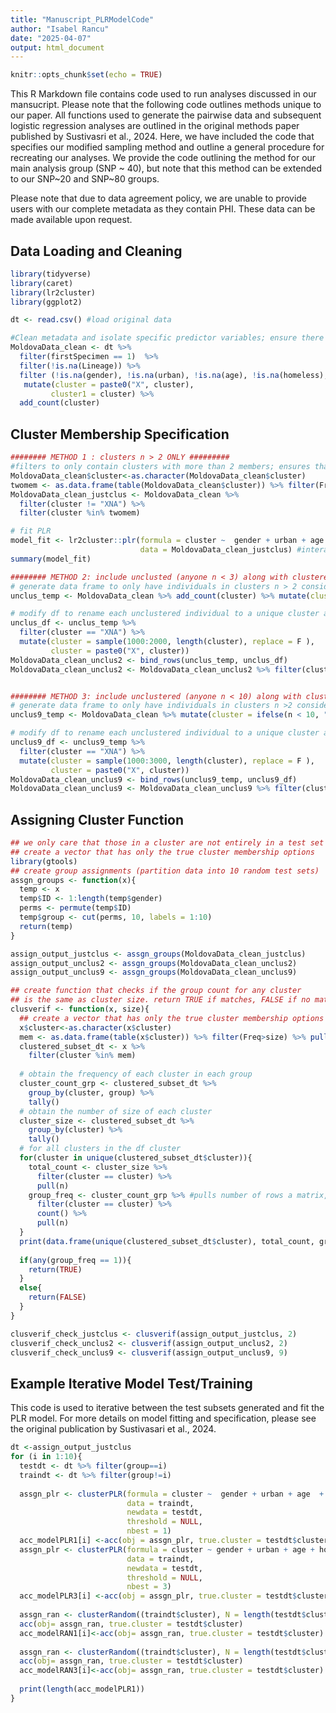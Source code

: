 ```yaml
---
title: "Manuscript_PLRModelCode"
author: "Isabel Rancu"
date: "2025-04-07"
output: html_document
---
```


```r
knitr::opts_chunk$set(echo = TRUE)
```

This R Markdown file contains code used to run analyses discussed in our mansucript. Please note that the following code outlines methods unique to our paper. All functions used to generate the pairwise data and subsequent logistic regression analyses are outlined in the original methods paper published by Sustivasri et al., 2024. Here, we have included the code that specifies our modified sampling method and outline a general procedure for recreating our analyses. We provide the code outlining the method for our main analysis group (SNP ~ 40), but note that this method can be extended to our SNP~20 and SNP~80 groups. 

Please note that due to data agreement policy, we are unable to provide users with our complete metadata as they contain PHI. These data can be made available upon request. 

## Data Loading and Cleaning

```r
library(tidyverse)
library(caret)
library(lr2cluster)
library(ggplot2)

dt <- read.csv() #load original data

#Clean metadata and isolate specific predictor variables; ensure there are no NAs
MoldovaData_clean <- dt %>%
  filter(firstSpecimen == 1)  %>%
  filter(!is.na(Lineage)) %>% 
  filter (!is.na(gender), !is.na(urban), !is.na(age), !is.na(homeless), !is.na(transnistria), !is.na(previouslyPrisoner)) %>% 
   mutate(cluster = paste0("X", cluster),
         cluster1 = cluster) %>% 
  add_count(cluster)
```

## Cluster Membership Specification 

```r
######## METHOD 1 : clusters n > 2 ONLY #########
#filters to only contain clusters with more than 2 members; ensures that these are individuals with cluster assignment
MoldovaData_clean$cluster<-as.character(MoldovaData_clean$cluster)
twomem <- as.data.frame(table(MoldovaData_clean$cluster)) %>% filter(Freq > 2) %>% pull(Var1)
MoldovaData_clean_justclus <- MoldovaData_clean %>% 
  filter(cluster != "XNA") %>% 
  filter(cluster %in% twomem)

# fit PLR
model_fit <- lr2cluster::plr(formula = cluster ~  gender + urban + age  + homeless + transnistria + previouslyPrisoner + lat + long ,
                             data = MoldovaData_clean_justclus) #intera
summary(model_fit)

######## METHOD 2: include unclusted (anyone n < 3) along with clustered ########
# generate data frame to only have individuals in clusters n > 2 considered clustered. 
unclus_temp <- MoldovaData_clean %>% add_count(cluster) %>% mutate(cluster = ifelse(n == "1" | n == "2", "XNA", cluster))

# modify df to rename each unclustered individual to a unique cluster assignment that does not exist 
unclus_df <- unclus_temp %>% 
  filter(cluster == "XNA") %>% 
  mutate(cluster = sample(1000:2000, length(cluster), replace = F ),
         cluster = paste0("X", cluster))
MoldovaData_clean_unclus2 <- bind_rows(unclus_temp, unclus_df)
MoldovaData_clean_unclus2 <- MoldovaData_clean_unclus2 %>% filter(cluster !="XNA")


######## METHOD 3: include unclustered (anyone n < 10) along with clustered ########
# generate data frame to only have individuals in clusters n >2 considered clustered. 
unclus9_temp <- MoldovaData_clean %>% mutate(cluster = ifelse(n < 10, "XNA", cluster))

# modify df to rename each unclustered individual to a unique cluster assignment that does not exist 
unclus9_df <- unclus9_temp %>% 
  filter(cluster == "XNA") %>% 
  mutate(cluster = sample(1000:3000, length(cluster), replace = F ),
         cluster = paste0("X", cluster))
MoldovaData_clean_unclus9 <- bind_rows(unclus9_temp, unclus9_df)
MoldovaData_clean_unclus9 <- MoldovaData_clean_unclus9 %>% filter(cluster !="XNA")
```


## Assigning Cluster Function 
```r
## we only care that those in a cluster are not entirely in a test set
## create a vector that has only the true cluster membership options
library(gtools)
## create group assignments (partition data into 10 random test sets)
assgn_groups <- function(x){
  temp <- x
  temp$ID <- 1:length(temp$gender)
  perms <- permute(temp$ID)
  temp$group <- cut(perms, 10, labels = 1:10)
  return(temp)
}

assign_output_justclus <- assgn_groups(MoldovaData_clean_justclus)
assign_output_unclus2 <- assgn_groups(MoldovaData_clean_unclus2)
assign_output_unclus9 <- assgn_groups(MoldovaData_clean_unclus9)

## create function that checks if the group count for any cluster
## is the same as cluster size. return TRUE if matches, FALSE if no matches 
clusverif <- function(x, size){
  ## create a vector that has only the true cluster membership options for n > K
  x$cluster<-as.character(x$cluster)
  mem <- as.data.frame(table(x$cluster)) %>% filter(Freq>size) %>% pull(Var1)
  clustered_subset_dt <- x %>% 
    filter(cluster %in% mem)
  
  # obtain the frequency of each cluster in each group 
  cluster_count_grp <- clustered_subset_dt %>% 
    group_by(cluster, group) %>% 
    tally()
  # obtain the number of size of each cluster
  cluster_size <- clustered_subset_dt %>% 
    group_by(cluster) %>% 
    tally()
  # for all clusters in the df cluster
  for(cluster in unique(clustered_subset_dt$cluster)){
    total_count <- cluster_size %>% 
      filter(cluster == cluster) %>% 
      pull(n)
    group_freq <- cluster_count_grp %>% #pulls number of rows a matrix, filtered by cluster, has. Corresponds to how many groups this cluster appears in 
      filter(cluster == cluster) %>% 
      count() %>% 
      pull(n)
  }
  print(data.frame(unique(clustered_subset_dt$cluster), total_count, group_freq))
  
  if(any(group_freq == 1)){
    return(TRUE)
  }
  else{
    return(FALSE)
  }
}

clusverif_check_justclus <- clusverif(assign_output_justclus, 2) 
clusverif_check_unclus2 <- clusverif(assign_output_unclus2, 2)
clusverif_check_unclus9 <- clusverif(assign_output_unclus9, 9)
```

## Example Iterative Model Test/Training 
This code is used to iterative between the test subsets generated and fit the PLR model. For more details on model fitting and specification, please see the original publication by Sustivasari et al., 2024. 
```r
dt <-assign_output_justclus
for (i in 1:10){
  testdt <- dt %>% filter(group==i)
  traindt <- dt %>% filter(group!=i)
  
  assgn_plr <- clusterPLR(formula = cluster ~  gender + urban + age  + homeless + transnistria + previouslyPrisoner + lat + long ,
                          data = traindt,
                          newdata = testdt, 
                          threshold = NULL, 
                          nbest = 1)
  acc_modelPLR1[i] <-acc(obj = assgn_plr, true.cluster = testdt$cluster)
  assgn_plr <- clusterPLR(formula = cluster ~ gender + urban + age + homeless + transnistria + previouslyPrisoner + lat + long ,
                          data = traindt,
                          newdata = testdt, 
                          threshold = NULL, 
                          nbest = 3)
  acc_modelPLR3[i] <-acc(obj = assgn_plr, true.cluster = testdt$cluster)
  
  assgn_ran <- clusterRandom((traindt$cluster), N = length(testdt$cluster), threshold = NULL, nbest = 1)
  acc(obj= assgn_ran, true.cluster = testdt$cluster)
  acc_modelRAN1[i]<-acc(obj= assgn_ran, true.cluster = testdt$cluster)
  
  assgn_ran <- clusterRandom((traindt$cluster), N = length(testdt$cluster), threshold = NULL, nbest = 3)
  acc(obj= assgn_ran, true.cluster = testdt$cluster)
  acc_modelRAN3[i]<-acc(obj= assgn_ran, true.cluster = testdt$cluster)
  
  print(length(acc_modelPLR1))
}

```

